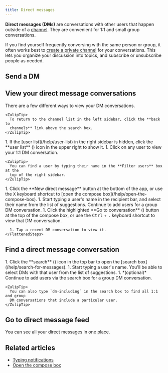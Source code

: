 ```yaml
---
title: Direct messages
---
```



**Direct messages (DMs)** are conversations with other users that happen outside
of a [channel](/help/introduction-to-channels). They are convenient for 1:1 and
small group conversations.

If you find yourself frequently conversing with the same person or group, it
often works best to [create a private channel](/help/create-a-channel) for your
conversations. This lets you organize your discussion into topics, and subscribe
or unsubscribe people as needed.

## Send a DM

<SendDm />

## View your direct message conversations

There are a few different ways to view your DM conversations.

<Tabs>
  <TabItem label="Via left sidebar">
    <FlattenedSteps>
      <ViewDmsLeftSidebar />
    </FlattenedSteps>

    <ZulipTip>
      To return to the channel list in the left sidebar, click the **back to
      channels** link above the search box.
    </ZulipTip>
  </TabItem>

  <TabItem label="Via right sidebar">
    <Steps>
      1. If the [user list](/help/user-list) in the right sidebar is hidden, click the
         **user list** (<UserListIcon />) icon in
         the upper right to show it.
      1. Click on any user to view your 1:1 DM conversation.
    </Steps>

    <ZulipTip>
      You can find a user by typing their name in the **Filter users** box at the
      top of the right sidebar.
    </ZulipTip>
  </TabItem>

  <TabItem label="Via compose box">
    <Steps>
      1. Click the **New direct message** button at the bottom of the app, or use the
         <kbd>X</kbd> keyboard shortcut to [open the compose box](/help/open-the-compose-box).
      1. Start typing a user's name in the recipient bar, and select their name from
         the list of suggestions. Continue to add users for a group DM conversation.
      1. Click the highlighted **Go to conversation** (<ChevronRightIcon />) button at the top of the compose box, or use
         the <kbd>Ctrl</kbd> + <kbd>.</kbd> keyboard shortcut to view that DM
         conversation.
    </Steps>
  </TabItem>

  <TabItem label="Mobile">
    <FlattenedSteps>
      <MobileDirectMessages />

      1. Tap a recent DM conversation to view it.
    </FlattenedSteps>
  </TabItem>
</Tabs>

## Find a direct message conversation

<Tabs>
  <TabItem label="Via left sidebar">
    <FindDmConversationLeftSidebar />
  </TabItem>

  <TabItem label="Via search box">
    <Steps>
      1. Click the **search** (<SearchIcon />) icon in the top bar to open the [search
         box](/help/search-for-messages).
      1. Start typing a user's name. You'll be able to select DMs with that user
         from the list of suggestions.
      1. *(optional)* Continue to add users via the search box for a group DM
         conversation.
    </Steps>

    <ZulipTip>
      You can also type `dm-including` in the search box to find all 1:1 and group
      DM conversations that include a particular user.
    </ZulipTip>
  </TabItem>
</Tabs>

## Go to direct message feed

You can see all your direct messages in one place.

<DmFeedInstructions />

## Related articles

* [Typing notifications](/help/typing-notifications)
* [Open the compose box](/help/open-the-compose-box)
